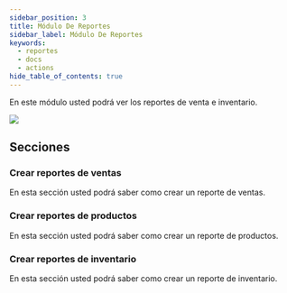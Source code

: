 ```yaml
---
sidebar_position: 3
title: Módulo De Reportes
sidebar_label: Módulo De Reportes
keywords:
  - reportes
  - docs
  - actions
hide_table_of_contents: true
---
```



En este módulo usted podrá ver los reportes de venta e inventario.

![](/img/menu_principal_reportes.png)

## Secciones

<div className="overview-gallery">
  <VersionedLink to="/docs/reportes/reportesVentas">
    <div className="card">
      <h3>Crear reportes de ventas</h3>
      <p>En esta sección usted podrá saber como crear un reporte de ventas.</p>
    </div>
  </VersionedLink>
  <VersionedLink to="/docs/reportes/reportesProductos">
    <div className="card">
      <h3>Crear reportes de productos</h3>
      <p>
        En esta sección usted podrá saber como crear un reporte de productos.
      </p>
    </div>
  </VersionedLink>
  <VersionedLink to="/docs/reportes/reportesInventario">
    <div className="card">
      <h3>Crear reportes de inventario</h3>
      <p>
        En esta sección usted podrá saber como crear un reporte de inventario.
      </p>
    </div>
  </VersionedLink>
</div>
